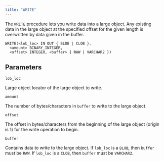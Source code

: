 ```yaml
---
title: "WRITE"
---
```


The `WRITE` procedure lets you write data into a large object. Any existing data in the large object at the specified offset for the given length is overwritten by data given in the buffer.

```text
WRITE(<lob_loc> IN OUT { BLOB | CLOB },
  <amount> BINARY_INTEGER,
  <offset> INTEGER, <buffer> { RAW | VARCHAR2 })
```

## Parameters

`lob_loc`

 Large object locator of the large object to write.

`amount`

 The number of bytes/characters in `buffer` to write to the large object.

`offset`

 The offset in bytes/characters from the beginning of the large object (origin is 1) for the write operation to begin.

`buffer`

 Contains data to write to the large object. If `lob_loc` is a `BLOB`, then `buffer` must be `RAW`. If `lob_loc` is a `CLOB`, then `buffer` must be `VARCHAR2`.
